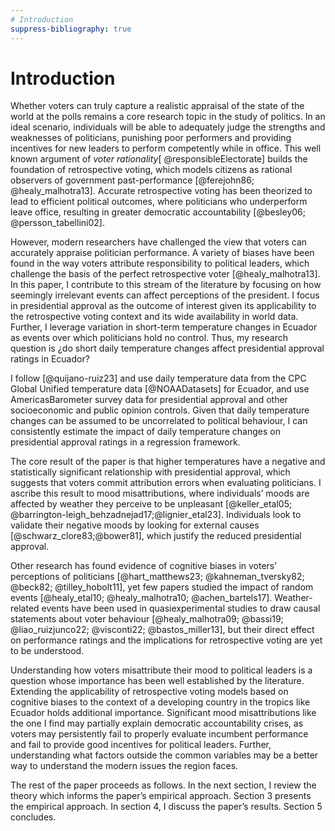```yaml
---
# Introduction
suppress-bibliography: true
---
```


# Introduction

Whether voters can truly capture a realistic appraisal of the state of the world at the polls remains a core research topic in the study of politics. In an ideal scenario, individuals will be able to adequately judge the strengths and weaknesses of politicians, punishing poor performers and providing incentives for new leaders to perform competently while in office. This well known argument of *voter rationality*[ @responsibleElectorate] builds the foundation of retrospective voting, which models citizens as rational observers of government past-performance [@ferejohn86; @healy_malhotra13]. Accurate retrospective voting has been theorized to lead to efficient political outcomes, where politicians who underperform leave office, resulting in greater democratic accountability [@besley06; @persson_tabellini02]. 

However, modern researchers have challenged the view that voters can accurately appraise politician performance. A variety of biases have been found in the way voters attribute responsibility to political leaders, which challenge the basis of the perfect retrospective voter [@healy_malhotra13]. In this paper, I contribute to this stream of the literature by focusing on how seemingly irrelevant events can affect perceptions of the president. I focus in presidential approval as the outcome of interest given its applicability to the retrospective voting context and its wide availability in world data. Further, I leverage variation in short-term temperature changes in Ecuador as events over which politicians hold no control. Thus, my research question is ¿do short daily temperature changes affect presidential approval ratings in Ecuador? 

I follow [@quijano-ruiz23] and use daily temperature data from the CPC Global Unified temperature data [@NOAADatasets] for Ecuador, and use AmericasBarometer survey data for presidential approval and other socioeconomic and public opinion controls. Given that daily temperature changes can be assumed to be uncorrelated to political behaviour, I can consistently estimate the impact of daily temperature changes on presidential approval ratings in a regression framework. 

The core result of the paper is that higher temperatures have a negative and statistically significant relationship with presidential approval, which suggests that voters commit attribution errors when evaluating politicians. I ascribe this result to mood misattributions, where individuals' moods are affected by weather they perceive to be unpleasant [@keller_etal05; @barrington-leigh_behzadnejad17;@lignier_etal23]. Individuals look to validate their negative moods by looking for external causes [@schwarz_clore83;@bower81], which justify the reduced presidential approval. 

Other research has found evidence of cognitive biases in voters' perceptions of politicians [@hart_matthews23; @kahneman_tversky82; @beck82; @tilley_hobolt11], yet few papers studied the impact of random events [@healy_etal10; @healy_malhotra10; @achen_bartels17]. Weather-related events have been used in quasiexperimental studies to draw causal statements about voter behaviour [@healy_malhotra09; @bassi19; @liao_ruizjunco22; @visconti22; @bastos_miller13], but their direct effect on performance ratings and the implications for retrospective voting are yet to be understood. 

Understanding how voters misattribute their mood to political leaders is a question whose importance has been well established by the literature. Extending the applicability of retrospective voting models based on cognitive biases to the context of a developing country in the tropics like Ecuador holds additional importance. Significant mood misattributions like the one I find may partially explain democratic accountability crises, as voters may persistently fail to properly evaluate incumbent performance and fail to provide good incentives for political leaders. Further, understanding what factors outside the common variables may be a better way to understand the modern issues the region faces.

The rest of the paper proceeds as follows. In the next section, I review the theory which informs the paper's empirical approach. Section 3 presents the empirical approach. In section 4, I discuss the paper's results. Section 5 concludes.

